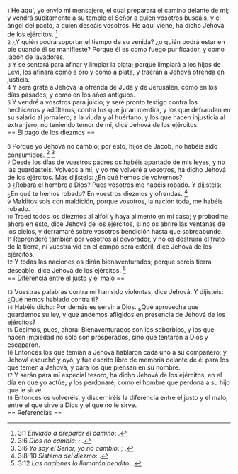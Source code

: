 {{anchor|1}} <small>1</small> He aquí, yo envío mi mensajero, el cual preparará el camino delante de mí; y vendrá súbitamente a su templo el Señor a quien vosotros buscáis, y el ángel del pacto, a quien deseáis vosotros. He aquí viene, ha dicho Jehová de los ejércitos. <ref>3:1 ''Enviado a preparar el camino'': {{lib|LU|144|8|3}}.</ref><br>
{{anchor|2}} <small>2</small> ¿Y quién podrá soportar el tiempo de su venida? ¿o quién podrá estar en pie cuando él se manifieste? Porque él es como fuego purificador, y como jabón de lavadores.<br>
{{anchor|3}} <small>3</small> Y se sentará para afinar y limpiar la plata; porque limpiará a los hijos de Leví, los afinará como a oro y como a plata, y traerán a Jehová ofrenda en justicia.<br>
{{anchor|4}} <small>4</small> Y será grata a Jehová la ofrenda de Judá y de Jerusalén, como en los días pasados, y como en los años antiguos.<br>
{{anchor|5}} <small>5</small> Y vendré a vosotros para juicio; y seré pronto testigo contra los hechiceros y adúlteros, contra los que juran mentira, y los que defraudan en su salario al jornalero, a la viuda y al huérfano, y los que hacen injusticia al extranjero, no teniendo temor de mí, dice Jehová de los ejércitos.<br>
== El pago de los diezmos ==

{{anchor|6}} <small>6</small> Porque yo Jehová no cambio; por esto, hijos de Jacob, no habéis sido consumidos. <ref>3:6 ''Dios no cambia'': {{lib|LU|12|7|5}}; {{lib|LU|4|4|2}}.</ref> <ref>3:6 ''Yo soy el Señor, yo no cambio'': {{lib|LU|2|2|1}}; {{lib|LU|2|2|1}}.</ref><br>
{{anchor|7}} <small>7</small> Desde los días de vuestros padres os habéis apartado de mis leyes, y no las guardasteis. Volveos a mí, y yo me volveré a vosotros, ha dicho Jehová de los ejércitos. Mas dijisteis: ¿En qué hemos de volvernos?<br>
{{anchor|8}} <small>8</small> ¿Robará el hombre a Dios? Pues vosotros me habéis robado. Y dijisteis: ¿En qué te hemos robado? En vuestros diezmos y ofrendas. <ref>3:8-10 ''Sistema del diezmo'': {{lib|LU|93|3|1}}.</ref><br>
{{anchor|9}} <small>9</small> Malditos sois con maldición, porque vosotros, la nación toda, me habéis robado.<br>
{{anchor|10}} <small>10</small> Traed todos los diezmos al alfolí y haya alimento en mi casa; y probadme ahora en esto, dice Jehová de los ejércitos, si no os abriré las ventanas de los cielos, y derramaré sobre vosotros bendición hasta que sobreabunde.<br>
{{anchor|11}} <small>11</small> Reprenderé también por vosotros al devorador, y no os destruirá el fruto de la tierra, ni vuestra vid en el campo será estéril, dice Jehová de los ejércitos.<br>
{{anchor|12}} <small>12</small> Y todas las naciones os dirán bienaventurados; porque seréis tierra deseable, dice Jehová de los ejércitos. <ref>3:12 ''Las naciones lo llamarán bendito'': {{lib|LU|190|5|4}}.</ref><br>
== Diferencia entre el justo y el malo ==

{{anchor|13}} <small>13</small> Vuestras palabras contra mí han sido violentas, dice Jehová. Y dijisteis: ¿Qué hemos hablado contra ti?<br>
{{anchor|14}} <small>14</small> Habéis dicho: Por demás es servir a Dios. ¿Qué aprovecha que guardemos su ley, y que andemos afligidos en presencia de Jehová de los ejércitos?<br>
{{anchor|15}} <small>15</small> Decimos, pues, ahora: Bienaventurados son los soberbios, y los que hacen impiedad no sólo son prosperados, sino que tentaron a Dios y escaparon.<br>
{{anchor|16}} <small>16</small> Entonces los que temían a Jehová hablaron cada uno a su compañero; y Jehová escuchó y oyó, y fue escrito libro de memoria delante de él para los que temen a Jehová, y para los que piensan en su nombre.<br>
{{anchor|17}} <small>17</small> Y serán para mí especial tesoro, ha dicho Jehová de los ejércitos, en el día en que yo actúe; y los perdonaré, como el hombre que perdona a su hijo que le sirve.<br>
{{anchor|18}} <small>18</small> Entonces os volveréis, y discerniréis la diferencia entre el justo y el malo, entre el que sirve a Dios y el que no le sirve.<br>
== Referencias ==

<references />

